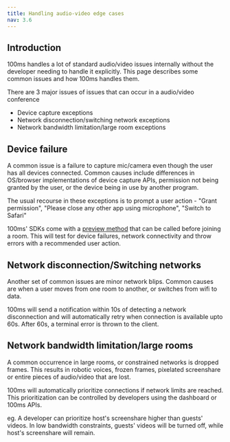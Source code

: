 ---
title: Handling audio-video edge cases
nav: 3.6
---

## Introduction

100ms handles a lot of standard audio/video issues internally without the developer needing to handle it explicitly. This page describes some common issues and how 100ms handles them.

There are 3 major issues of issues that can occur in a audio/video conference

- Device capture exceptions
- Network disconnection/switching network exceptions
- Network bandwidth limitation/large room exceptions

## Device failure

A common issue is a failure to capture mic/camera even though the user has all devices connected. Common causes include differences in OS/browser implementations of device capture APIs, permission not being granted by the user, or the device being in use by another program.

The usual recourse in these exceptions is to prompt a user action - "Grant permission", "Please close any other app using microphone", "Switch to Safari"

100ms' SDKs come with a [preview method](/javascript/v2/how--to-guides/set-up-video-conferencing/preview) that can be called before joining a room. This will test for device failures, network connectivity and throw errors with a recommended user action.

## Network disconnection/Switching networks

Another set of common issues are minor network blips. Common causes are when a user moves from one room to another, or switches from wifi to data.

100ms will send a notification within 10s of detecting a network disconnection and will automatically retry when connection is available upto 60s. After 60s, a terminal error is thrown to the client.

## Network bandwidth limitation/large rooms

A common occurrence in large rooms, or constrained networks is dropped frames. This results in robotic voices, frozen frames, pixelated screenshare or entire pieces of audio/video that are lost.

100ms will automatically prioritize connections if network limits are reached. This prioritization can be controlled by developers using the dashboard or 100ms APIs.

eg. A developer can prioritize host's screenshare higher than guests' videos. In low bandwidth constraints, guests' videos will be turned off, while host's screenshare will remain.

